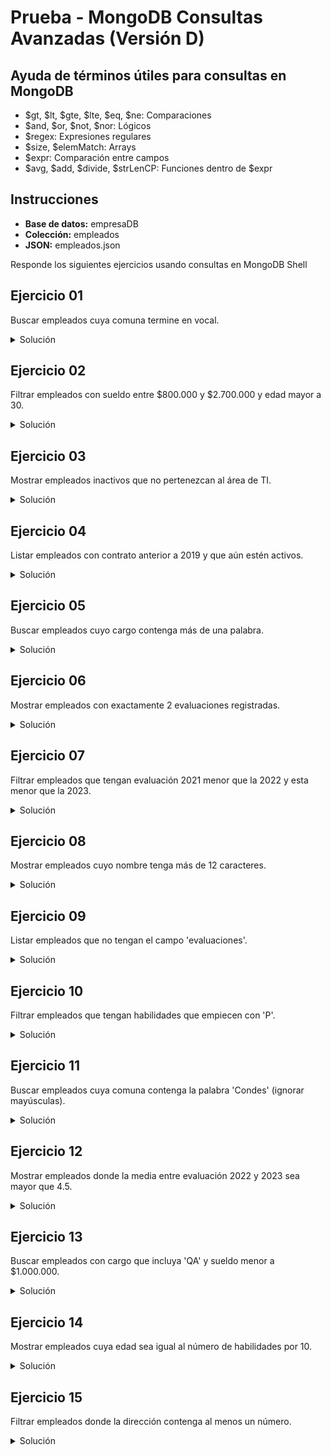 
# Prueba - MongoDB Consultas Avanzadas (Versión D)

## Ayuda de términos útiles para consultas en MongoDB
- $gt, $lt, $gte, $lte, $eq, $ne: Comparaciones
- $and, $or, $not, $nor: Lógicos
- $regex: Expresiones regulares
- $size, $elemMatch: Arrays
- $expr: Comparación entre campos
- $avg, $add, $divide, $strLenCP: Funciones dentro de $expr

## Instrucciones
- **Base de datos:** empresaDB
- **Colección:** empleados
- **JSON:** <ExternalLink href>empleados.json</ExternalLink>

Responde los siguientes ejercicios usando consultas en MongoDB Shell

## Ejercicio 01
Buscar empleados cuya comuna termine en vocal.

<details>
    <summary>Solución</summary>
```js
db.empleados.find({
    comuna: /[aeiouáéíóú]$/i
})
```
</details>

## Ejercicio 02
Filtrar empleados con sueldo entre $800.000 y $2.700.000 y edad mayor a 30.

<details>
    <summary>Solución</summary>
```js
db.empleados.find({
    sueldo: { $gte: 800000, $lte: 2700000 },
    edad: { $gt: 30 }
})
```
</details>

## Ejercicio 03
Mostrar empleados inactivos que no pertenezcan al área de TI.

<details>
    <summary>Solución</summary>
```js
db.empleados.find({
    activo: false,
    area: { $ne: "TI" }
})
```
</details>

## Ejercicio 04
Listar empleados con contrato anterior a 2019 y que aún estén activos.

<details>
    <summary>Solución</summary>
```js
db.empleados.find({
    contratado: { $lt: "2019-01-01" },
    activo: true
})
```
</details>

## Ejercicio 05
Buscar empleados cuyo cargo contenga más de una palabra.

<details>
    <summary>Solución</summary>
```js
db.empleados.find({
    cargo: /\s+/
})
```
</details>

## Ejercicio 06
Mostrar empleados con exactamente 2 evaluaciones registradas.

<details>
    <summary>Solución</summary>
```js
db.empleados.find({
    $expr: { 
        $eq: [{ $size: { $objectToArray: "$evaluaciones" } }, 2] }
})
```
</details>

## Ejercicio 07
Filtrar empleados que tengan evaluación 2021 menor que la 2022 y esta menor que la 2023.

<details>
    <summary>Solución</summary>
```js
db.empleados.find({
    "evaluaciones.2021": { $exists: true },
    "evaluaciones.2022": { $exists: true },
    "evaluaciones.2023": { $exists: true },
    $expr: {
        $and: [
            { $lt: ["$evaluaciones.2021", "$evaluaciones.2022"] },
            { $lt: ["$evaluaciones.2022", "$evaluaciones.2023"] }
        ]
    }
})
```
</details>

## Ejercicio 08
Mostrar empleados cuyo nombre tenga más de 12 caracteres.

<details>
    <summary>Solución</summary>
```js
db.empleados.find({
    $expr: { 
        $gt: [{ $strLenCP: "$nombre" }, 12] }
})
```
</details>

## Ejercicio 09
Listar empleados que no tengan el campo 'evaluaciones'.

<details>
    <summary>Solución</summary>
```js
db.empleados.find({
    evaluaciones: { $exists: false }
})
```
</details>

## Ejercicio 10
Filtrar empleados que tengan habilidades que empiecen con 'P'.

<details>
    <summary>Solución</summary>
```js
db.empleados.find({ habilidades: /^P/ })
```
</details>

## Ejercicio 11
Buscar empleados cuya comuna contenga la palabra 'Condes' (ignorar mayúsculas).

<details>
    <summary>Solución</summary>
```js
db.empleados.find({ comuna: /Condes/i })
```
</details>

## Ejercicio 12
Mostrar empleados donde la media entre evaluación 2022 y 2023 sea mayor que 4.5.

<details>
    <summary>Solución</summary>
```js
db.empleados.find({
    "evaluaciones.2022": { $exists: true },
    "evaluaciones.2023": { $exists: true },
    $expr: {
        $gt: [
            { $divide: [
                { $add: ["$evaluaciones.2022", "$evaluaciones.2023"] },
                2
              ]
            },
            4.5
        ]
    }
})
```
</details>

## Ejercicio 13
Buscar empleados con cargo que incluya 'QA' y sueldo menor a $1.000.000.

<details>
    <summary>Solución</summary>
```js
db.empleados.find({
    cargo: /QA/i,
    sueldo: { $lt: 1000000 }
})
```
</details>

## Ejercicio 14
Mostrar empleados cuya edad sea igual al número de habilidades por 10.

<details>
    <summary>Solución</summary>
```js
db.empleados.find({
    $expr: {
        $eq: [
            "$edad",
            { $multiply: [{ $size: "$habilidades" }, 10] }
        ]
    }
})
```
</details>

## Ejercicio 15
Filtrar empleados donde la dirección contenga al menos un número.

<details>
    <summary>Solución</summary>
```js
db.empleados.find({ direccion: /[0-9]/ })
```
</details>
